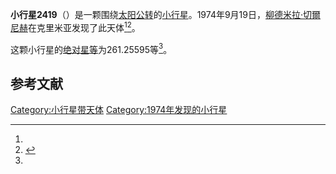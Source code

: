 {{Infobox planet
| bgcolour = #FFFFC0
| name = 2419 Moldavia
| symbol = 
| image = 
| caption = 
| discovery = yes
| discovery_ref = 
| discoverer = [[柳德米拉·切爾尼赫|柳德米拉·切爾尼赫]]
| discovery_site = [[克里米亚|克里米亚]] 
| discovered = 1974年9月19日
| designations = yes
| mp_name = 
| named_after = 
| alt_names = 1974 SJ/ 1952 HS2 / 1955 EM / 1976 GJ
| mp_category = [[主带小行星|主带小行星]]
| orbit_ref = <ref name="a">[http://ssd.jpl.nasa.gov/sbdb.cgi?sstr=2419 2419 Moldavia] {{Wayback|url=http://ssd.jpl.nasa.gov/sbdb.cgi?sstr=2419 |date=20200820030620 }}，小行星數據庫瀏覽器（JPL Small-Body Database Browser）－[[美国国家航空航天局|美国国家航空航天局]]喷气推进实验室</ref>
| epoch = 2456400.5 (2013年4月18日更新)
| aphelion = {{convert|2.5063624|AU|km|3|abbr=on|lk=out}}
| perihelion = {{convert|2.0852592|AU|km|3|abbr=on}}
| semimajor = {{convert|2.2958108|AU|km|3|abbr=on}}
| eccentricity = 0.0917112
| period = 1270.581613 [[日|日]]<br />3.48[[儒略年|儒略年]]
| avg_speed = 
| inclination = 6.39749
| asc_node = 168.04654
| mean_anomaly = 
| arg_peri = 261.25595
| satellites = 
| physical_characteristics = yes
| dimensions = 
| mass = 
| density = 
| surface_grav = 
| escape_velocity = 
| sidereal_day = 
| axial_tilt = 
| pole_ecliptic_lat = 
| pole_ecliptic_lon = 
| albedo = 
| temperatures= 
| temp_name1 = 
| mean_temp_1 = 
| max_temp_1 = 
| temp_name2 = 
| max_temp_2 = 
| spectral_type = 
| abs_magnitude = 261.25595
}}

'''小行星2419'''（{{lang-en|2419 Moldavia}}）是一颗围绕[[太阳|太阳]][[公转|公转]]的[[小行星|小行星]]。1974年9月19日，[[柳德米拉·切爾尼赫|柳德米拉·切爾尼赫]]在克里米亚发现了此天体<ref name="a" /><ref>{{cite news|title=小行星列表|url=http://cfa-www.harvard.edu/iau/lists/NumberedMPs.txt|accessdate=2013-07-08|newspaper=哈佛大学|archive-date=2008-05-17|archive-url=https://web.archive.org/web/20080517010638/http://cfa-www.harvard.edu/iau/lists/NumberedMPs.txt|dead-url=no}}</ref>。

这颗小行星的[[绝对星等|绝对星等]]为261.25595等<ref name="a" />。

==参考文献==
{{reflist}}
{{Minor Planet Number|[[小行星2418|小行星2418]]|[[小行星2420|小行星2420]]}}

{{小天体}}

[[Category:小行星带天体|Category:小行星带天体]]
[[Category:1974年发现的小行星|Category:1974年发现的小行星]]

{{asteroid-stub}}